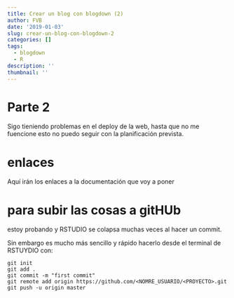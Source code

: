 ```yaml
---
title: Crear un blog con blogdown (2)
author: FVB
date: '2019-01-03'
slug: crear-un-blog-con-blogdown-2
categories: []
tags:
  - blogdown
  - R
description: ''
thumbnail: ''
---
```


# Parte 2
Sigo tieniendo problemas en el deploy de la web, hasta que no me fuencione esto no puedo seguir con la planificación prevista.

# enlaces
Aquí irán los enlaces a la documentación que voy a poner

# para subir las cosas a gitHUb
estoy probando y RSTUDIO se colapsa muchas veces al hacer un commit.

Sin embargo es mucho más sencillo y rápido hacerlo desde el terminal de RSTUYDIO con:

```{}
git init
git add .
git commit -m "first commit"
git remote add origin https://github.com/<NOMRE_USUARIO/<PROYECTO>.git
git push -u origin master

```

